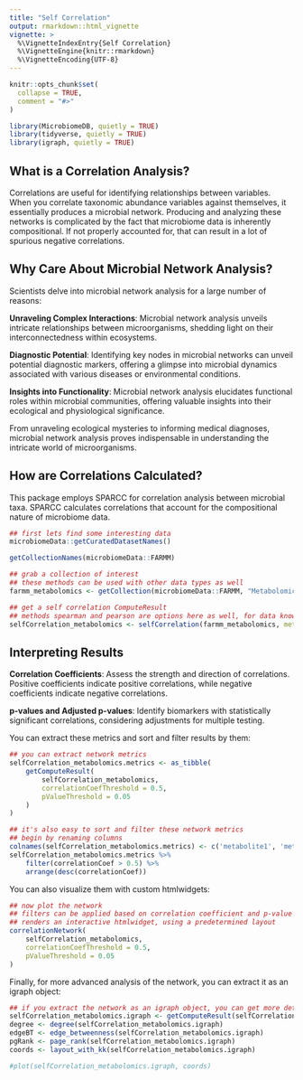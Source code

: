 ```yaml
---
title: "Self Correlation"
output: rmarkdown::html_vignette
vignette: >
  %\VignetteIndexEntry{Self Correlation}
  %\VignetteEngine{knitr::rmarkdown}
  %\VignetteEncoding{UTF-8}
---
```


```r
knitr::opts_chunk$set(
  collapse = TRUE,
  comment = "#>"
)
```

```r
library(MicrobiomeDB, quietly = TRUE)
library(tidyverse, quietly = TRUE)
library(igraph, quietly = TRUE)
```

## What is a Correlation Analysis?

Correlations are useful for identifying relationships between variables. When you correlate taxonomic
abundance variables against themselves, it essentially produces a microbial network. Producing and
analyzing these networks is complicated by the fact that microbiome data is inherently compositional.
If not properly accounted for, that can result in a lot of spurious negative correlations. 

## Why Care About Microbial Network Analysis?

Scientists delve into microbial network analysis for a large number of reasons:

**Unraveling Complex Interactions**: Microbial network analysis unveils intricate relationships between 
microorganisms, shedding light on their interconnectedness within ecosystems.

**Diagnostic Potential**: Identifying key nodes in microbial networks can unveil potential diagnostic 
markers, offering a glimpse into microbial dynamics associated with various diseases or environmental 
conditions.

**Insights into Functionality**: Microbial network analysis elucidates functional roles within microbial 
communities, offering valuable insights into their ecological and physiological significance.

From unraveling ecological mysteries to informing medical diagnoses, microbial network analysis proves 
indispensable in understanding the intricate world of microorganisms.

## How are Correlations Calculated?

This package employs SPARCC for correlation analysis between microbial taxa. SPARCC calculates correlations 
that account for the compositional nature of microbiome data.

```r
## first lets find some interesting data
microbiomeData::getCuratedDatasetNames()

getCollectionNames(microbiomeData::FARMM)

## grab a collection of interest
## these methods can be used with other data types as well
farmm_metabolomics <- getCollection(microbiomeData::FARMM, "Metabolomics Mass spectrometry assay")

## get a self correlation ComputeResult
## methods spearman and pearson are options here as well, for data known to not be compositional
selfCorrelation_metabolomics <- selfCorrelation(farmm_metabolomics, method='spearman')
```

## Interpreting Results

**Correlation Coefficients**: Assess the strength and direction of correlations. Positive coefficients 
indicate positive correlations, while negative coefficients indicate negative correlations.

**p-values and Adjusted p-values**: Identify biomarkers with statistically significant correlations, 
considering adjustments for multiple testing.

You can extract these metrics and sort and filter results by them:
```r
## you can extract network metrics 
selfCorrelation_metabolomics.metrics <- as_tibble(
    getComputeResult(
        selfCorrelation_metabolomics,
        correlationCoefThreshold = 0.5,
        pValueThreshold = 0.05
    )
)

## it's also easy to sort and filter these network metrics
## begin by renaming columns
colnames(selfCorrelation_metabolomics.metrics) <- c('metabolite1', 'metabolite2', 'correlationCoef', 'pValue')
selfCorrelation_metabolomics.metrics %>%
    filter(correlationCoef > 0.5) %>%
    arrange(desc(correlationCoef))
```

You can also visualize them with custom htmlwidgets:

```r
## now plot the network
## filters can be applied based on correlation coefficient and p-value
## renders an interactive htmlwidget, using a predetermined layout
correlationNetwork(
    selfCorrelation_metabolomics,
    correlationCoefThreshold = 0.5,
    pValueThreshold = 0.05
)
```

Finally, for more advanced analysis of the network, you can extract it as an igraph object:

```r
## if you extract the network as an igraph object, you can get more detailed metrics
selfCorrelation_metabolomics.igraph <- getComputeResult(selfCorrelation_metabolomics, format = 'igraph')
degree <- degree(selfCorrelation_metabolomics.igraph)
edgeBT <- edge_betweenness(selfCorrelation_metabolomics.igraph)
pgRank <- page_rank(selfCorrelation_metabolomics.igraph)
coords <- layout_with_kk(selfCorrelation_metabolomics.igraph)

#plot(selfCorrelation_metabolomics.igraph, coords)
```